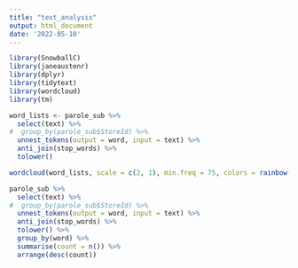 ```yaml
---
title: "text_analysis"
output: html_document
date: '2022-05-10'
---
```


```r
library(SnowballC)
library(janeaustenr)
library(dplyr)
library(tidytext)
library(wordcloud)
library(tm)
```


```r
word_lists <- parole_sub %>%
  select(text) %>%
#  group_by(parole_sub$StoreId) %>%
  unnest_tokens(output = word, input = text) %>%
  anti_join(stop_words) %>% 
  tolower() 
```


```r
wordcloud(word_lists, scale = c(2, 1), min.freq = 75, colors = rainbow(30))
```

```r
parole_sub %>%
  select(text) %>%
#  group_by(parole_sub$StoreId) %>%
  unnest_tokens(output = word, input = text) %>%
  anti_join(stop_words) %>% 
  tolower() %>%
  group_by(word) %>%
  summarise(count = n()) %>%
  arrange(desc(count))
```



